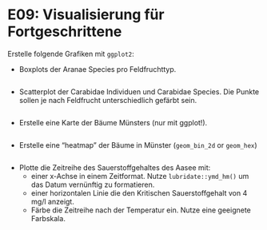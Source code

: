 # E09: Visualisierung für Fortgeschrittene

Erstelle folgende Grafiken mit `ggplot2`:

* Boxplots der Aranae Species pro Feldfruchttyp.

```r





```


* Scatterplot der Carabidae Individuen und Carabidae Species. Die Punkte sollen je nach Feldfrucht unterschiedlich gefärbt sein.

```r

```


* Erstelle eine Karte der Bäume Münsters (nur mit ggplot!).

```r



```


* Erstelle eine "heatmap" der Bäume in Münster (`geom_bin_2d` or `geom_hex`)

```r


```


* Plotte die Zeitreihe des Sauerstoffgehaltes des Aasee mit:
    * einer x-Achse in einem Zeitformat. Nutze `lubridate::ymd_hm()` um das Datum vernünftig zu formatieren.
    * einer horizontalen Linie die den Kritischen Sauerstoffgehalt von 4 mg/l anzeigt.
    * Färbe die Zeitreihe nach der Temperatur ein. Nutze eine geeignete Farbskala.

```r


```

